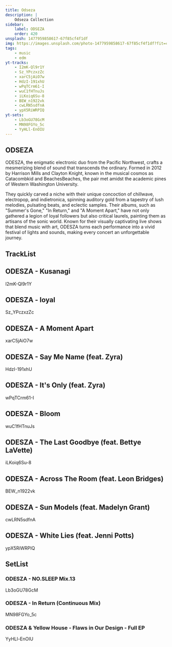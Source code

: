```yaml
---
title: Odseza
description: |
    Odseza Collection
sidebar:
    label: ODSEZA
    order: 420
unsplash: 1477959858617-67f85cf4f1df
img: https://images.unsplash.com/photo-1477959858617-67f85cf4f1df?fit=crop&w=1400&h=700&q=75
tags:
    - music
    - edm
yt-tracks:
    - I2mK-Ql9r1Y
    - Sz_YPczxzZc
    - xarC5jAiO7w
    - HdzI-191xhU
    - wPqTCrm61-I
    - wuC1fHTnuJs
    - iLKoiq6Su-8
    - BEW_n1922vk
    - cwLRN5sdfnA
    - ypX5RiWRPIQ   
yt-sets:
    - Lb3oGU78GcM
    - MN98FGYo_5c
    - YyHLl-EnOIU
---
```


## ODSEZA

ODESZA, the enigmatic electronic duo from the Pacific Northwest, crafts a mesmerizing blend of sound that transcends the ordinary.
Formed in 2012 by Harrison Mills and Clayton Knight, known in the musical cosmos as Catacombkid and BeachesBeaches, the pair met amidst the academic pines of Western Washington University.

They quickly carved a niche with their unique concoction of chillwave, electropop, and indietronica, spinning auditory gold from a tapestry of lush melodies, pulsating beats, and eclectic samples.
Their albums, such as "Summer's Gone," "In Return," and "A Moment Apart," have not only gathered a legion of loyal followers but also critical laurels, painting them as artisans of the sonic world.
Known for their visually captivating live shows that blend music with art, ODESZA turns each performance into a vivid festival of lights and sounds, making every concert an unforgettable journey.

## TrackList

## ODESZA - Kusanagi
I2mK-Ql9r1Y

## ODESZA - loyal
Sz_YPczxzZc

## ODESZA - A Moment Apart
xarC5jAiO7w

## ODESZA - Say Me Name (feat. Zyra)
HdzI-191xhU

## ODESZA - It's Only (feat. Zyra)
wPqTCrm61-I

## ODESZA - Bloom
wuC1fHTnuJs

## ODESZA - The Last Goodbye (feat. Bettye LaVette)
iLKoiq6Su-8

## ODESZA - Across The Room (feat. Leon Bridges)
BEW_n1922vk

## ODESZA - Sun Models (feat. Madelyn Grant)
cwLRN5sdfnA

## ODESZA - White Lies (feat. Jenni Potts)
ypX5RiWRPIQ


## SetList

### ODESZA - NO.SLEEP Mix.13
Lb3oGU78GcM

### ODESZA - In Return (Continuous Mix)
MN98FGYo_5c

### ODESZA & Yellow House - Flaws in Our Design - Full EP
YyHLl-EnOIU